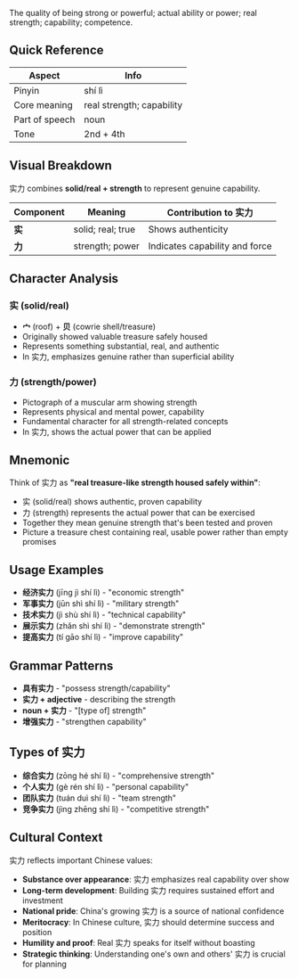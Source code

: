 The quality of being strong or powerful; actual ability or power; real strength; capability; competence.

## Quick Reference

| Aspect         | Info                      |
| -------------- | ------------------------- |
| Pinyin         | shí lì                    |
| Core meaning   | real strength; capability |
| Part of speech | noun                      |
| Tone           | 2nd + 4th                 |

## Visual Breakdown

实力 combines **solid/real + strength** to represent genuine capability.

| Component | Meaning           | Contribution to 实力          |
| --------- | ----------------- | ----------------------------- |
| **实**    | solid; real; true | Shows authenticity            |
| **力**    | strength; power   | Indicates capability and force|

## Character Analysis

### 实 (solid/real)

- **宀** (roof) + **贝** (cowrie shell/treasure)
- Originally showed valuable treasure safely housed
- Represents something substantial, real, and authentic
- In 实力, emphasizes genuine rather than superficial ability

### 力 (strength/power)

- Pictograph of a muscular arm showing strength
- Represents physical and mental power, capability
- Fundamental character for all strength-related concepts
- In 实力, shows the actual power that can be applied

## Mnemonic

Think of 实力 as **"real treasure-like strength housed safely within"**:

- 实 (solid/real) shows authentic, proven capability
- 力 (strength) represents the actual power that can be exercised
- Together they mean genuine strength that's been tested and proven
- Picture a treasure chest containing real, usable power rather than empty promises

## Usage Examples

- **经济实力** (jīng jì shí lì) - "economic strength"
- **军事实力** (jūn shì shí lì) - "military strength"  
- **技术实力** (jì shù shí lì) - "technical capability"
- **展示实力** (zhǎn shì shí lì) - "demonstrate strength"
- **提高实力** (tí gāo shí lì) - "improve capability"

## Grammar Patterns

- **具有实力** - "possess strength/capability"
- **实力 + adjective** - describing the strength
- **noun + 实力** - "[type of] strength"
- **增强实力** - "strengthen capability"

## Types of 实力

- **综合实力** (zōng hé shí lì) - "comprehensive strength"
- **个人实力** (gè rén shí lì) - "personal capability"
- **团队实力** (tuán duì shí lì) - "team strength"
- **竞争实力** (jìng zhēng shí lì) - "competitive strength"

## Cultural Context

实力 reflects important Chinese values:

- **Substance over appearance**: 实力 emphasizes real capability over show
- **Long-term development**: Building 实力 requires sustained effort and investment
- **National pride**: China's growing 实力 is a source of national confidence
- **Meritocracy**: In Chinese culture, 实力 should determine success and position
- **Humility and proof**: Real 实力 speaks for itself without boasting
- **Strategic thinking**: Understanding one's own and others' 实力 is crucial for planning
